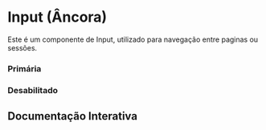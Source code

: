 
<Meta of={Story} />

# Input (Âncora)

Este é um componente de Input, utilizado para navegação entre paginas ou sessões.

### Primária
<Canvas of={Story.Primary} />
 
### Desabilitado
<Canvas of={Story.Disabled} />

## Documentação Interativa

<Primary/>
<Controls/>